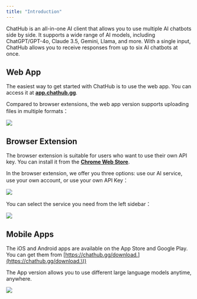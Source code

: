 ```yaml
---
title: "Introduction"
---
```


ChatHub is an all-in-one AI client that allows you to use multiple AI chatbots side by side. It supports a wide range of AI models, including ChatGPT/GPT-4o, Claude 3.5, Gemini, Llama, and more. With a single input, ChatHub allows you to receive responses from up to six AI chatbots at once.

## Web App

The easiest way to get started with ChatHub is to use the web app. You can access it at [**app.chathub.gg**](https://app.chathub.gg/?utm_source=doc).

Compared to browser extensions, the web app version supports uploading files in multiple formats：

![](introduction-webapp1.png)

## Browser Extension

The browser extension is suitable for users who want to use their own API key. You can install it from the [**Chrome Web Store**](https://chathub.gg/chrome).

In the browser extension, we offer you three options: use our AI service, use your own account, or use your own API Key：

![](introduction-BrowserExtension2.png)

You can select the service you need from the left sidebar：

![](introduction-BrowserExtension3.png)

## Mobile Apps

The iOS and Android apps are available on the App Store and Google Play. You can get them from [https://chathub.gg/download.](https://chathub.gg/download.\))

The App version allows you to use different large language models anytime, anywhere.

![](introduction-app.png)